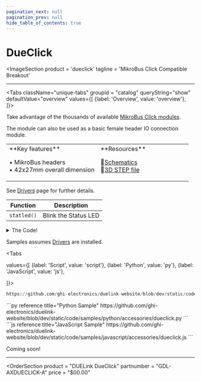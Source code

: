 ```yaml
---
pagination_next: null
pagination_prev: null
hide_table_of_contents: true
---
```



# DueClick

<ImageSection
    product = 'dueclick'
    tagline = 'MikroBus Click Compatible Breakout'
></ImageSection>

---

<Tabs className="unique-tabs" groupid = "catalog" queryString="show" defaultValue="overview"
  values={[
    {label: 'Overview', value: 'overview'},
  ]}>

<TabItem value="overview">

Take advantage of the thousands of available [MikroBus Click modules](https://www.mikroe.com/click).

The module can also be used as a basic female header IO connection module.

<table><td width='50%'>
**Key features**

• MikroBus headers<br/>
• 42x27mm overall dimension<br/>

</td><td width='50%'>
**Resources**

📄[Schematics](pathname:///sch/gdl-axdueclick-a.pdf)<br/>
🔩[3D STEP file](pathname:///3d/gdl-axdueclick-a.step)<br/>

</td></table>
</TabItem>

<TabItem value="drivers">

See [Drivers](../../engine/drivers) page for further details.

| Function | Description          |
| -------- | -------------------- |
| `statled()`  | Blink the Status LED |

<details>
  <summary>The Code!</summary>



```py reference title="DueClick Driver"
https://github.com/ghi-electronics/duelink-website/blob/dev/static/code/drivers/accessories/dueclick.txt
```

</details>
</TabItem>

<TabItem value="samples">

Samples assumes [Drivers](../../engine/drivers) are installed.

<Tabs

  values={[
    {label: 'Script', value: 'script'},
    {label: 'Python', value: 'py'},
    {label: 'JavaScript', value: 'js'},

]}>

<TabItem value="script">

```py reference title="Script Sample"
https://github.com/ghi-electronics/duelink-website/blob/dev/static/code/samples/script/accessories/dueclick.txt
```
</TabItem>

<TabItem value="py">
```py reference title="Python Sample"
https://github.com/ghi-electronics/duelink-website/blob/dev/static/code/samples/python/accessories/dueclick.py
```
</TabItem>

<TabItem value="js">
```js reference title="JavaScript Sample"
https://github.com/ghi-electronics/duelink-website/blob/dev/static/code/samples/javascript/accessories/dueclick.js
```

</TabItem>

</Tabs>

</TabItem>

<TabItem value="projects">Coming soon!</TabItem>

</Tabs>

---

<OrderSection
    product = "DUELink DueClick"
    partnumber = "GDL-AXDUECLICK-A"
    price = "$00.00"
></OrderSection>

